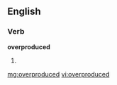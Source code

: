 ==English==

===Verb===
'''overproduced'''

# {{past of|[[overproduce]]}}

[[mg:overproduced]]
[[vi:overproduced]]